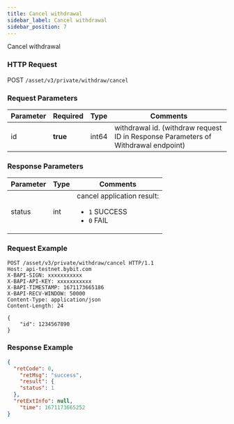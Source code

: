 ```yaml
---
title: Cancel withdrawal
sidebar_label: Cancel withdrawal
sidebar_position: 7
---
```

Cancel withdrawal

### HTTP Request
POST `/asset/v3/private/withdraw/cancel`

### Request Parameters
| Parameter | Required | Type | Comments|
|:----- |:-------|:-----|------ |
|id| <b>true</b> | int64 |withdrawal id. (withdraw request ID in Response Parameters of Withdrawal endpoint)|

### Response Parameters
| Parameter | Type | Comments|
|:----- |:-----|----- |
|status|int|cancel application result: <ul><li>`1` SUCCESS</li><li>`0` FAIL</li></ul>|

### Request Example

<Tabs>
<TabItem value="console" label="Console">

```http
POST /asset/v3/private/withdraw/cancel HTTP/1.1
Host: api-testnet.bybit.com
X-BAPI-SIGN: xxxxxxxxxxx
X-BAPI-API-KEY: xxxxxxxxxxx
X-BAPI-TIMESTAMP: 1671173665186
X-BAPI-RECV-WINDOW: 50000
Content-Type: application/json
Content-Length: 24

{
    "id": 1234567890
}
```

</TabItem>
</Tabs>

### Response Example

<Tabs>
<TabItem value="js linear" label="assets">

```json
{
  "retCode": 0,
    "retMsg": "success",
    "result": {
    "status": 1
  },
  "retExtInfo": null,
    "time": 1671173665252
}
```
</TabItem>
</Tabs>